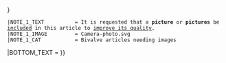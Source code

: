 {{WPBannerMeta
|PROJECT               = 双壳纲
|BANNER_NAME=Template:WikiProject Bivalves
 |substcheck=<includeonly>{{subst:</includeonly><includeonly>substcheck}}</includeonly>
 |small={{{small|}}}
 |category={{{category|¬}}}
 |listas={{{listas|}}}
 |auto={{{auto|}}}
|IMAGE_LEFT            = Annachlamys flabellata 003.jpg
|MAIN_ARTICLE          = [[双壳纲]]
|PORTAL                = 
|QUALITY_SCALE         = inline
 |class={{class mask|{{{class|}}}
 |FQS=yes
 |file=no
 |fm=yes
 |redirect=yes
 |book=yes
}}
 |importance={{{importance|}}}
|ASSESSMENT_LINK       = 
|note 1={{{needs-image|{{{needs-photo|}}}}}}
 |NOTE_1_TEXT          = It is requested that a '''picture''' or '''pictures''' be [[Wikipedia:Uploading images|included]] in this article to [[Wikipedia:Guide to improving articles|improve its quality]].
 |NOTE_1_IMAGE         = Camera-photo.svg
 |NOTE_1_CAT           = Bivalve articles needing images
|BOTTOM_TEXT           = 
}}<noinclude>
{{documentation}}
</noinclude>